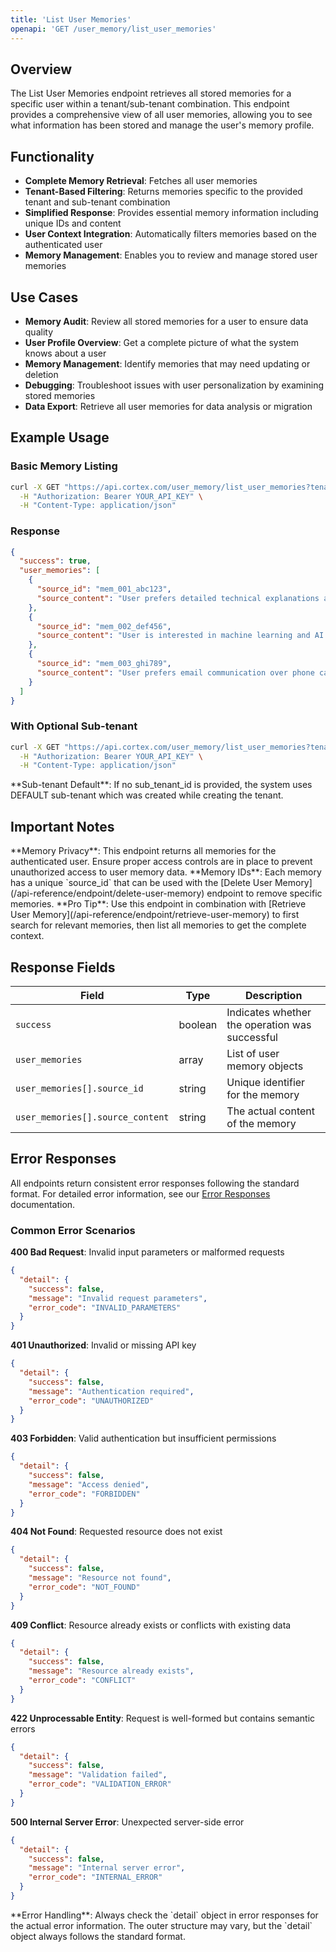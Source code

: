 ```yaml
---
title: 'List User Memories'
openapi: 'GET /user_memory/list_user_memories'
---
```


## Overview

The List User Memories endpoint retrieves all stored memories for a specific user within a tenant/sub-tenant combination. This endpoint provides a comprehensive view of all user memories, allowing you to see what information has been stored and manage the user's memory profile.

## Functionality

- **Complete Memory Retrieval**: Fetches all user memories
- **Tenant-Based Filtering**: Returns memories specific to the provided tenant and sub-tenant combination
- **Simplified Response**: Provides essential memory information including unique IDs and content
- **User Context Integration**: Automatically filters memories based on the authenticated user
- **Memory Management**: Enables you to review and manage stored user memories

## Use Cases

- **Memory Audit**: Review all stored memories for a user to ensure data quality
- **User Profile Overview**: Get a complete picture of what the system knows about a user
- **Memory Management**: Identify memories that may need updating or deletion
- **Debugging**: Troubleshoot issues with user personalization by examining stored memories
- **Data Export**: Retrieve all user memories for data analysis or migration

## Example Usage

### Basic Memory Listing

```bash
curl -X GET "https://api.cortex.com/user_memory/list_user_memories?tenant_id=company_123&sub_tenant_id=marketing_team" \
  -H "Authorization: Bearer YOUR_API_KEY" \
  -H "Content-Type: application/json"
```

### Response

```json
{
  "success": true,
  "user_memories": [
    {
      "source_id": "mem_001_abc123",
      "source_content": "User prefers detailed technical explanations and works in the Pacific timezone"
    },
    {
      "source_id": "mem_002_def456",
      "source_content": "User is interested in machine learning and AI technologies"
    },
    {
      "source_id": "mem_003_ghi789",
      "source_content": "User prefers email communication over phone calls for project updates"
    }
  ]
}
```

### With Optional Sub-tenant

```bash
curl -X GET "https://api.cortex.com/user_memory/list_user_memories?tenant_id=company_123" \
  -H "Authorization: Bearer YOUR_API_KEY" \
  -H "Content-Type: application/json"
```

<Note>
**Sub-tenant Default**: If no sub_tenant_id is provided, the system uses DEFAULT sub-tenant which was created while creating the tenant.
</Note>

## Important Notes

<Warning>
**Memory Privacy**: This endpoint returns all memories for the authenticated user. Ensure proper access controls are in place to prevent unauthorized access to user memory data.
</Warning>

<Info>
**Memory IDs**: Each memory has a unique `source_id` that can be used with the [Delete User Memory](/api-reference/endpoint/delete-user-memory) endpoint to remove specific memories.
</Info>

<Tip>
**Pro Tip**: Use this endpoint in combination with [Retrieve User Memory](/api-reference/endpoint/retrieve-user-memory) to first search for relevant memories, then list all memories to get the complete context.
</Tip>

## Response Fields

| Field | Type | Description |
|-------|------|-------------|
| `success` | boolean | Indicates whether the operation was successful |
| `user_memories` | array | List of user memory objects |
| `user_memories[].source_id` | string | Unique identifier for the memory |
| `user_memories[].source_content` | string | The actual content of the memory |

## Error Responses

All endpoints return consistent error responses following the standard format. For detailed error information, see our [Error Responses](/api-reference/error-responses) documentation.

### Common Error Scenarios

**400 Bad Request**: Invalid input parameters or malformed requests
```json
{
  "detail": {
    "success": false,
    "message": "Invalid request parameters",
    "error_code": "INVALID_PARAMETERS"
  }
}
```

**401 Unauthorized**: Invalid or missing API key
```json
{
  "detail": {
    "success": false,
    "message": "Authentication required",
    "error_code": "UNAUTHORIZED"
  }
}
```

**403 Forbidden**: Valid authentication but insufficient permissions
```json
{
  "detail": {
    "success": false,
    "message": "Access denied",
    "error_code": "FORBIDDEN"
  }
}
```

**404 Not Found**: Requested resource does not exist
```json
{
  "detail": {
    "success": false,
    "message": "Resource not found",
    "error_code": "NOT_FOUND"
  }
}
```

**409 Conflict**: Resource already exists or conflicts with existing data
```json
{
  "detail": {
    "success": false,
    "message": "Resource already exists",
    "error_code": "CONFLICT"
  }
}
```

**422 Unprocessable Entity**: Request is well-formed but contains semantic errors
```json
{
  "detail": {
    "success": false,
    "message": "Validation failed",
    "error_code": "VALIDATION_ERROR"
  }
}
```

**500 Internal Server Error**: Unexpected server-side error
```json
{
  "detail": {
    "success": false,
    "message": "Internal server error",
    "error_code": "INTERNAL_ERROR"
  }
}
```

<Note>
**Error Handling**: Always check the `detail` object in error responses for the actual error information. The outer structure may vary, but the `detail` object always follows the standard format.
</Note>
